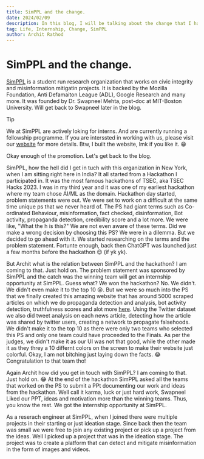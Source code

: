 ```yaml
---
title: SimPPL and the change.
date: 2024/02/09
description: In this blog, I will be talking about the change that I have experienced in my life after joining SimPPL.
tag: Life, Internship, Change, SimPPL
author: Archit Rathod
---
```


# SimPPL and the change.

[SimPPL](https://simppl.org) is a student run research organization that works on civic integrity and misinformation mitigatin projects. It is backed by the Mozilla Foundation, Anti Defamaiton League (ADL), Google Research and many more. It was founded by Dr. Swapneel Mehta, post-doc at MIT-Boston University. Will get back to Swapneel later in the blog.

> [!TIP]
> We at SimPPL are actively loking for interns. And are currently running a fellowship programme. If you are interssted in working with us, please visit our [website](https://simppl.org/fellowships) for more details. Btw, I built the website, lmk if you like it. 😁

Okay enough of the promotion. Let's get back to the blog.

SimPPL, how the hell did I get in tuch with this organization in New York, when I am sitting right here in India? It all started from a Hackathon I participated in. It was the most famous hackathons of TSEC, aka TSEC Hacks 2023. I was in my third year and it was one of my earliest hackathon where my team chose AI/ML as the domain. Hackathon day started, problem statements were out. We were set to work on a difficult at the same time unique ps that we never heard of. The PS had giant terms such as Co-ordinated Behaviour, misinformation, fact checked, disinformation, Bot activity, propaganda detection, credibility score and a lot more. We were like, "What the h is this?" We are not even aware of these terms. Did we make a wrong decision by choosing this PS? We were in a dilemma. But we decided to go ahead with it. We started researching on the terms and the problem statement. Fortunte enough, back then ChatGPT was launched just a few months before the hackathon 😉 (if yk yk).

But Archit what is the relation between SimPPL and the hackathon? I am coming to that. Just hold on.
The problem statement was sponsored by SimPPL and the catch was the winning team will get an internship opportunity at SimPPL. Guess what? We won the hackathon? No. We didn't. We didn't even make it to the top 10 😢. But we were so much into the PS that we finally created this amazing website that has around 5000 scraped articles on which we do propaganda detection and analysis, bot activity detection, truthfulness scores and alot more [here](https://github.com/Archit1706/SocialVision). Using the Twitter dataset we also did tweet analysis on each news article, detecting how the article was shared by twitter users, creating a network to propagate falsehoods. We didn't make it to the top 10 as there were only two teams who selected this PS and only one team could have proceeded to the Finals. As per the judges, we didn't make it as our UI was not that good, while the other made it as they threy a 10 differnt colors on the screen to make their website just colorful. Okay, I am not bitching just laying down the facts. 😂 Congratulation to that team tho!

Again Archit how did you get in touch with SimPPL? I am coming to that. Just hold on. 😂
At the end of the hackathon SimPPL asked all the teams that worked on the PS to submit a PPt documenting our work and ideas from the hackathon. Well call it karma, luck or just hard work, Swapneel Liked our PPT, ideas and motivation more than the winning teams. Thus, you know the rest. We got the internship opportunity at SimPPL.

As a reserach engineer at SimPPL, when I joined there were multiple projects in their starting or just ideation stage. Since back then the team was small we were free to join any existing project or pick up a project from the ideas. Well I picked up a project that was in the ideation stage. The project was to create a platform that can detect and mitigate misinformation in the form of images and videos.
